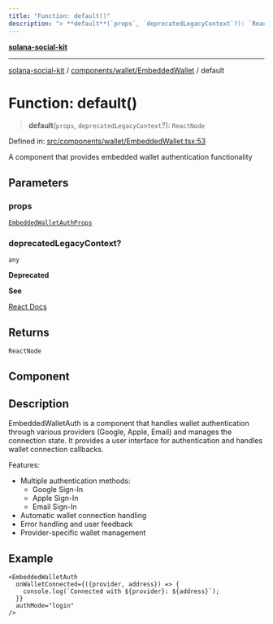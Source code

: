```yaml
---
title: "Function: default()"
description: "> **default**(`props`, `deprecatedLegacyContext`?): `ReactNode`"
---
```


[**solana-social-kit**](../../../../README.mdx)

***

[solana-social-kit](../../../../README.mdx) / [components/wallet/EmbeddedWallet](../README.mdx) / default

# Function: default()

> **default**(`props`, `deprecatedLegacyContext`?): `ReactNode`

Defined in: [src/components/wallet/EmbeddedWallet.tsx:53](https://github.com/SendArcade/solana-social-starter/blob/03568260ca96ed63f77049843c721de1cb011893/src/components/wallet/EmbeddedWallet.tsx#L53)

A component that provides embedded wallet authentication functionality

## Parameters

### props

[`EmbeddedWalletAuthProps`](../interfaces/EmbeddedWalletAuthProps.mdx)

### deprecatedLegacyContext?

`any`

**Deprecated**

**See**

[React Docs](https://legacy.reactjs.org/docs/legacy-context.html#referencing-context-in-lifecycle-methods)

## Returns

`ReactNode`

## Component

## Description

EmbeddedWalletAuth is a component that handles wallet authentication through
various providers (Google, Apple, Email) and manages the connection state.
It provides a user interface for authentication and handles wallet connection
callbacks.

Features:
- Multiple authentication methods:
  - Google Sign-In
  - Apple Sign-In
  - Email Sign-In
- Automatic wallet connection handling
- Error handling and user feedback
- Provider-specific wallet management

## Example

```tsx
<EmbeddedWalletAuth
  onWalletConnected={({provider, address}) => {
    console.log(`Connected with ${provider}: ${address}`);
  }}
  authMode="login"
/>
```
